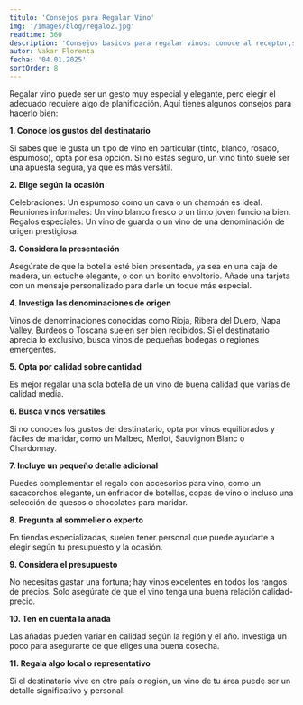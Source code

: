 ```yaml
---
titulo: 'Consejos para Regalar Vino'
img: '/images/blog/regalo2.jpg'
readtime: 360
description: 'Consejos basicos para regalar vinos: conoce al receptor,selecciona según la ocasión, investiga regiones o variedades populares,piensa en el maridaje, elige un packaging atractivo'
autor: Vakar Florenta
fecha: '04.01.2025'
sortOrder: 8
---
```

Regalar vino puede ser un gesto muy especial y elegante, pero elegir el adecuado requiere algo de 
planificación. Aquí tienes algunos consejos para hacerlo bien:

<b>1. Conoce los gustos del destinatario</b>
<div className="text-red-800 tracking-wide">
    Si sabes que le gusta un tipo de vino en particular (tinto, blanco, rosado, espumoso),
    opta por esa opción.
    Si no estás seguro, un vino tinto suele ser una apuesta segura, ya que es más versátil.
    </div>

<b>2. Elige según la ocasión</b>
<div className="text-red-800 tracking-wide">
    Celebraciones: Un espumoso como un cava o un champán es ideal.
    Reuniones informales: Un vino blanco fresco o un tinto joven funciona bien.
    Regalos especiales: Un vino de guarda o un vino de una denominación de origen
    prestigiosa.
    </div>

<b>3. Considera la presentación</b>
<div className="text-red-800 tracking-wide">
    Asegúrate de que la botella esté bien presentada, ya sea en una caja de madera, un estuche elegante, 
    o con un bonito envoltorio.
    Añade una tarjeta con un mensaje personalizado para darle un toque más especial.
    </div>

<b>4. Investiga las denominaciones de origen</b>
<div className="text-red-800 tracking-wide">
    Vinos de denominaciones conocidas como Rioja, Ribera del Duero, Napa Valley, Burdeos o Toscana suelen 
    ser bien recibidos.
    Si el destinatario aprecia lo exclusivo, busca vinos de pequeñas bodegas o regiones emergentes.
    </div>

<b>5. Opta por calidad sobre cantidad</b>
<div className="text-red-800 tracking-wide">
    Es mejor regalar una sola botella de un vino de buena calidad que varias de calidad media.
    </div>

<b>6. Busca vinos versátiles</b>
<div className="text-red-800 tracking-wide">
    Si no conoces los gustos del destinatario, opta por vinos equilibrados y fáciles de maridar, como un Malbec,
     Merlot, Sauvignon Blanc o Chardonnay.
     </div>

<b>7. Incluye un pequeño detalle adicional</b>
<div className="text-red-800 tracking-wide">
    Puedes complementar el regalo con accesorios para vino, como un sacacorchos elegante, un enfriador de botellas,
     copas de vino o incluso una selección de quesos o chocolates para maridar.
     </div>

<b>8. Pregunta al sommelier o experto</b>
<div className="text-red-800 tracking-wide">
    En tiendas especializadas, suelen tener personal que puede ayudarte a elegir según
     tu presupuesto y la ocasión.
     </div>

<b>9. Considera el presupuesto</b>
<div className="text-red-800 tracking-wide">
    No necesitas gastar una fortuna; hay vinos excelentes en todos los rangos de precios. Solo asegúrate de 
    que el vino tenga una buena relación calidad-precio.
    </div>

<b>10. Ten en cuenta la añada</b>
<div className="text-red-800 tracking-wide">
    Las añadas pueden variar en calidad según la región y el año. Investiga un poco para asegurarte de que eliges
     una buena cosecha.
     </div>

<b>11. Regala algo local o representativo</b>
<div className="text-red-800 tracking-wide">
    Si el destinatario vive en otro país o región, un vino de tu área puede ser un detalle significativo y 
    personal.
    </div>


